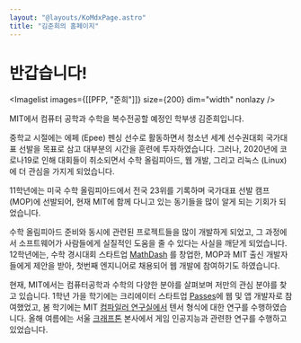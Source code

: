 ```yaml
---
layout: "@layouts/KoMdxPage.astro"
title: "김준희의 홈페이지"
---
```



# 반갑습니다!


<Imagelist images={[[PFP, "준희"]]} size={200} dim="width" nonlazy />

MIT에서 컴퓨터 공학과 수학을 복수전공할 예정인 학부생 김준희입니다.

중학교 시절에는 에페 (Epee) 펜싱 선수로 활동하면서 청소년 세계 선수권대회
국가대표 선발을 목표로 삼고 대부분의 시간을 훈련에 투자하였습니다. 그러나,
2020년에 코로나19로 인해 대회들이 취소되면서 수학 올림피아드, 웹 개발, 그리고
리눅스 (Linux) 에 더 관심을 가지게 되었습니다.

11학년에는 미국 수학 올림피아드에서 전국 23위를 기록하며 국가대표 선발 캠프
(MOP)에 선발되어, 현재 MIT에 함께 다니고 있는 동기들을 많이 알게 되는 기회가
되었습니다.

수학 올림피아드 준비와 동시에 관련된 프로젝트들을 많이 개발하게 되었고, 그
과정에서 소프트웨어가 사람들에게 실질적인 도움을 줄 수 있다는 사실을 깨닫게
되었습니다. 12학년에는, 수학 경시대회 스타트업 [MathDash](https://mathdash.com) 를 창업한, MOP과 MIT
출신 개발자들에게 제안을 받아, 첫번째 엔지니어로 채용되어 웹 개발에 참여하기도
하였습니다.

현재, MIT에서는 컴퓨터공학과 수학의 다양한 분야를 살펴보며 저만의 관심 분야를
찾고 있습니다. 1학년 가을 학기에는 크리에이터 스타트업 [Passes](https://passes.com)에 웹 및 앱 개발자로
참여했었고, 봄 학기에는 MIT [컴파일러 연구실에서](https://commit.csail.mit.edu/) 텐서 형식에 대한 연구를
수행하였습니다. 올해 여름에는 서울 [크래프톤](https://www.krafton.ai/ko/career/ai-fellowship/) 본사에서 게임 인공지능과 관련한
연구를 수행하고 있었습니다.
